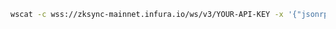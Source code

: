 
<Tabs>
  <TabItem value="WSS">

```bash
wscat -c wss://zksync-mainnet.infura.io/ws/v3/YOUR-API-KEY -x '{"jsonrpc":"2.0", "id": 1, "method": "eth_unsubscribe", "params": ["0x9cef478923ff08bf67fde6c64013158d"]}'
```

  </TabItem>
  
</Tabs>

